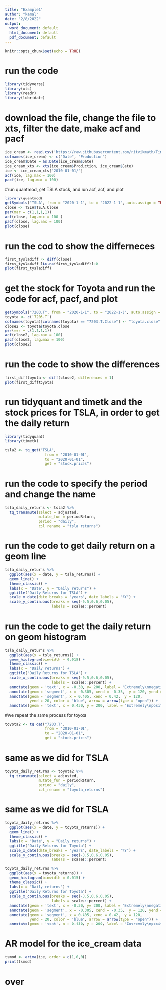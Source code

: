 ---
title: "Example1"
author: "kamal"
date: "2/8/2022"
output:
  word_document: default
  html_document: default
  pdf_document: default
---

```{r setup, include=FALSE}
knitr::opts_chunk$set(echo = TRUE)
```

# run the code

```{r}
library(tidyverse)
library(xts)
library(readr)
library(lubridate)
```

# download the file, change the file to xts, filter the date, make acf and pacf

```{r}
ice_cream <- read.csv('https://raw.githubusercontent.com/ritvikmath/Time-Series-Analysis/master/ice_cream.csv') 
colnames(ice_cream) <- c("Date", "Production")
ice_cream$Date = as.Date(ice_cream$Date)
ice_cream_xts <- xts(ice_cream$Production, ice_cream$Date)
ice <- ice_cream_xts["2010-01-01/"]
acf(ice, lag.max = 100)
pacf(ice, lag.max = 100)
```
#run quantmod, get TSLA stock, and run acf, acf, and plot

```{r}
library(quantmod)
getSymbols("TSLA", from = "2020-1-1", to = "2022-1-1", auto.assign = TRUE)
close <- TSLA$TSLA.Close
par(mar = c(1,1,1,1))
acf(close, lag.max = 100 )
pacf(close, lag.max = 100)
plot(close)


```
# run the cod to show the differneces 

```{r}
first_tysladiff <- diff(close)
first_tysladiff [is.na(first_tysladiff)]=0
plot(first_tysladiff)
```


# get the stock for Toyota and run the code for acf, pacf, and plot

```{r}
getSymbols("7203.T", from = "2020-1-1", to = "2022-1-1", auto.assign = TRUE)
toyota <- c(`7203.T`)
colnames(toyota)[colnames(toyota) == "7203.T.Close"] <- "toyota.close"
close2 <- toyota$toyota.close
par(mar = c(1,1,1,1))
acf(close2, lag.max = 100)
pacf(close2, lag.max = 100)
plot(close2)
```

# run the code to show the differences 

```{r}
first_difftoyota <- diff(close2, differences = 1)
plot(first_difftoyota)
```


# run tidyquant and timetk and the stock prices for TSLA, in order to get the daily return 

```{r}
library(tidyquant)
library(timetk)

tsla2 <- tq_get("TSLA",                    
                  from = '2010-01-01',
                  to = "2020-01-01",
                  get = "stock.prices")

```

# run the code to specify the period and change the name

```{r}
tsla_daily_returns <- tsla2 %>%
  tq_transmute(select = adjusted,           
               mutate_fun = periodReturn,   
               period = "daily",      
               col_rename = "tsla_returns")
```

# run the code to get daily return on a geom line

```{r}
tsla_daily_returns %>%
  ggplot(aes(x = date, y = tsla_returns)) +
  geom_line() +
  theme_classic() +
  labs(x = "Date", y = "Daily returns") +
  ggtitle("Daily Returns for TSLA") +
  scale_x_date(date_breaks = "years", date_labels = "%Y") +
  scale_y_continuous(breaks = seq(-0.5,0.6,0.05),
                     labels = scales::percent) 
```

# run the code to get the daily return on geom histogram

```{r}
tsla_daily_returns %>%
  ggplot(aes(x = tsla_returns)) +
  geom_histogram(binwidth = 0.015) +
  theme_classic() +
  labs(x = "Daily returns") +
  ggtitle("Daily Returns for TSLA") +
  scale_x_continuous(breaks = seq(-0.5,0.6,0.05),
                     labels = scales::percent) +
  annotate(geom = 'text', x = -0.30, y= 200, label = "Extremely\nnegative\nreturns") +
  annotate(geom = 'segment', x = -0.305, xend = -0.35,  y = 120, yend = 20, color = 'red', arrow = arrow()) +
  annotate(geom = 'segment', x = 0.405, xend = 0.42,  y = 120, 
           yend = 20, color = 'blue', arrow = arrow(type = "open")) +
  annotate(geom = 'text', x = 0.430, y = 200, label = "Extremely\npositive\nreturns")
```

#we repeat the same process for toyota

```{r}
toyota2 <- tq_get("7203.T",                    
                  from = '2010-01-01',
                  to = "2020-01-01",
                  get = "stock.prices")

```

# same as we did for TSLA

```{r}
toyota_daily_returns <- toyota2 %>%
  tq_transmute(select = adjusted,           
               mutate_fun = periodReturn,   
               period = "daily",      
               col_rename = "toyota_returns")
```

# same as we did for TSLA

```{r}

toyota_daily_returns %>%
  ggplot(aes(x = date, y = toyota_returns)) +
  geom_line() +
  theme_classic() +
  labs(x = "Date", y = "Daily returns") +
  ggtitle("Daily Returns for Toyota") +
  scale_x_date(date_breaks = "years", date_labels = "%Y") +
  scale_y_continuous(breaks = seq(-0.5,0.6,0.05),
                     labels = scales::percent) 
```
 

```{r}
toyota_daily_returns %>%
  ggplot(aes(x = toyota_returns)) +
  geom_histogram(binwidth = 0.015) +
  theme_classic() +
  labs(x = "Daily returns") +
  ggtitle("Daily Returns for Toyota") +
  scale_x_continuous(breaks = seq(-0.5,0.6,0.05),
                     labels = scales::percent) +
  annotate(geom = 'text', x = -0.30, y= 200, label = "Extremely\nnegative\nreturns") +
  annotate(geom = 'segment', x = -0.305, xend = -0.35,  y = 120, yend = 20, color = 'red', arrow = arrow()) +
  annotate(geom = 'segment', x = 0.405, xend = 0.42,  y = 120, 
           yend = 20, color = 'blue', arrow = arrow(type = "open")) +
  annotate(geom = 'text', x = 0.430, y = 200, label = "Extremely\npositive\nreturns")
```
# AR model for the ice_cream data

```{r}
tsmod <- arima(ice, order = c(1,0,0))
print(tsmod)

```


# over











